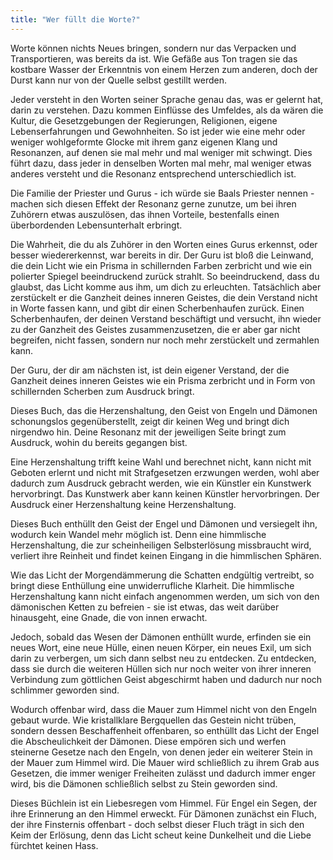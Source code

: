 ```yaml
---
title: "Wer füllt die Worte?"
---
```


Worte können nichts Neues bringen, sondern nur das Verpacken und Transportieren, was bereits da ist. Wie Gefäße aus Ton tragen sie das kostbare Wasser der Erkenntnis von einem Herzen zum anderen, doch der Durst kann nur von der Quelle selbst gestillt werden.

Jeder versteht in den Worten seiner Sprache genau das, was er gelernt hat, darin zu verstehen. Dazu kommen Einflüsse des Umfeldes, als da wären die Kultur, die Gesetzgebungen der Regierungen, Religionen, eigene Lebenserfahrungen und Gewohnheiten. So ist jeder wie eine mehr oder weniger wohlgeformte Glocke mit ihrem ganz eigenen Klang und Resonanzen, auf denen sie mal mehr und mal weniger mit schwingt. Dies führt dazu, dass jeder in denselben Worten mal mehr, mal weniger etwas anderes versteht und die Resonanz entsprechend unterschiedlich ist.

Die Familie der Priester und Gurus - ich würde sie Baals Priester nennen - machen sich diesen Effekt der Resonanz gerne zunutze, um bei ihren Zuhörern etwas auszulösen, das ihnen Vorteile, bestenfalls einen überbordenden Lebensunterhalt erbringt.

Die Wahrheit, die du als Zuhörer in den Worten eines Gurus erkennst, oder besser wiedererkennst, war bereits in dir. Der Guru ist bloß die Leinwand, die dein Licht wie ein Prisma in schillernden Farben zerbricht und wie ein polierter Spiegel beeindruckend zurück strahlt. So beeindruckend, dass du glaubst, das Licht komme aus ihm, um dich zu erleuchten. Tatsächlich aber zerstückelt er die Ganzheit deines inneren Geistes, die dein Verstand nicht in Worte fassen kann, und gibt dir einen Scherbenhaufen zurück. Einen Scherbenhaufen, der deinen Verstand beschäftigt und versucht, ihn wieder zu der Ganzheit des Geistes zusammenzusetzen, die er aber gar nicht begreifen, nicht fassen, sondern nur noch mehr zerstückelt und zermahlen kann. 

Der Guru, der dir am nächsten ist, ist dein eigener Verstand, der die Ganzheit deines inneren Geistes wie ein Prisma zerbricht und in Form von schillernden Scherben zum Ausdruck bringt.

Dieses Buch, das die Herzenshaltung, den Geist von Engeln und Dämonen schonungslos gegenüberstellt, zeigt dir keinen Weg und bringt dich nirgendwo hin. Deine Resonanz mit der jeweiligen Seite bringt zum Ausdruck, wohin du bereits gegangen bist.

Eine Herzenshaltung trifft keine Wahl und berechnet nicht, kann nicht mit Geboten erlernt und nicht mit Strafgesetzen erzwungen werden, wohl aber dadurch zum Ausdruck gebracht werden, wie ein Künstler ein Kunstwerk hervorbringt. Das Kunstwerk aber kann keinen Künstler hervorbringen. Der Ausdruck einer Herzenshaltung keine Herzenshaltung.

Dieses Buch enthüllt den Geist der Engel und Dämonen und versiegelt ihn, wodurch kein Wandel mehr möglich ist. Denn eine himmlische Herzenshaltung, die zur scheinheiligen Selbsterlösung missbraucht wird, verliert ihre Reinheit und findet keinen Eingang in die himmlischen Sphären.

Wie das Licht der Morgendämmerung die Schatten endgültig vertreibt, so bringt diese Enthüllung eine unwiderrufliche Klarheit. Die himmlische Herzenshaltung kann nicht einfach angenommen werden, um sich von den dämonischen Ketten zu befreien - sie ist etwas, das weit darüber hinausgeht, eine Gnade, die von innen erwacht.

Jedoch, sobald das Wesen der Dämonen enthüllt wurde, erfinden sie ein neues Wort, eine neue Hülle, einen neuen Körper, ein neues Exil, um sich darin zu verbergen, um sich dann selbst neu zu entdecken. Zu entdecken, dass sie durch die weiteren Hüllen sich nur noch weiter von ihrer inneren Verbindung zum göttlichen Geist abgeschirmt haben und dadurch nur noch schlimmer geworden sind.

Wodurch offenbar wird, dass die Mauer zum Himmel nicht von den Engeln gebaut wurde. Wie kristallklare Bergquellen das Gestein nicht trüben, sondern dessen Beschaffenheit offenbaren, so enthüllt das Licht der Engel die Abscheulichkeit der Dämonen. Diese empören sich und werfen steinerne Gesetze nach den Engeln, von denen jeder ein weiterer Stein in der Mauer zum Himmel wird. Die Mauer wird schließlich zu ihrem Grab aus Gesetzen, die immer weniger Freiheiten zulässt und dadurch immer enger wird, bis die Dämonen schließlich selbst zu Stein geworden sind.

Dieses Büchlein ist ein Liebesregen vom Himmel. Für Engel ein Segen, der ihre Erinnerung an den Himmel erweckt. Für Dämonen zunächst ein Fluch, der ihre Finsternis offenbart - doch selbst dieser Fluch trägt in sich den Keim der Erlösung, denn das Licht scheut keine Dunkelheit und die Liebe fürchtet keinen Hass.




